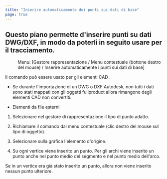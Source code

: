 ```yaml
---
title: "Inserire automaticamente dei punti sui dati di base"
page: true
---
```

## Questo piano permette d&#39;inserire punti su dati DWG/DXF, in modo da poterli in seguito usare per il tracciamento. 

 <Menu> Menu: [Gestore rappresentazione / Menu contestuale (bottone destro del mouse) / Inserire automaticamente i punti sui dati di base] </Menu> 

Il comando pu&#242; essere usato per gli  <Bold> elementi CAD </Bold> .

- Se durante l&#39;importazione di un DWG o DXF Autodesk, non tutti i dati sono stati mappati con gli oggetti <Placeholder>fullproduct</Placeholder>  allora rimangono degli elementi CAD non convertiti.


<GeoMapper>

- <Bold> Elementi da file esterni </Bold> 

</GeoMapper>




1. Selezionare nel gestore di rappresentazione il tipo di punto adatto.

2. Richiamare il comando dal menu contestuale (clic destro del mouse sul tipo di oggetto).

3. Selezionare sulla grafica l&#39;elemento d&#39;origine. 

4. Su ogni vertice viene inserito un punto. Per gli archi viene inserito un punto anche nel punto medio del segmento e nel punto medio dell&#39;arco.




<Success>
Se in un vertice era gi&#224; stato inserito un punto, allora non viene inserito nessun punto ulteriore.
</Success>
